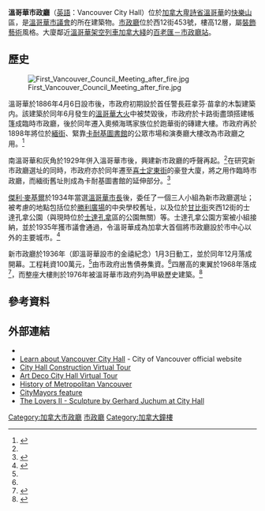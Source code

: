 {{NoteTA
|T=zh-hans:温哥华市政厅;zh-hant:溫哥華市政廳;zh-hk:溫哥華大會堂;
|1=zh-hans:市政厅;zh-hant:市政廳;zh-hk:大會堂;
}}
{{Link style|time=2015-12-12T02:12:01+00:00}}
{{Infobox building
| building_name       = 溫哥華市政廳
| native_building_name= Vancouver City Hall
| former_names        = 
| alternate_names     =
| image               = Vancouver City Hall.jpg
| caption             = 
| map_type            = 
| altitude            = 
| building_type       = [[市政廳|市政廳]]
| architectural_style = [[裝飾藝術|裝飾藝術]]
| structural_system   = 
| cost                = 100萬[[加元|加元]]<ref name="CoV">{{Cite web |url=http://vancouver.ca/ctyclerk/mayorcouncil/cityhall.htm |title=Learn about Vancouver City Hall |accessdate=2010-09-17 |archive-date=2010-12-01 |archive-url=https://web.archive.org/web/20101201190646/http://vancouver.ca/ctyclerk/mayorcouncil/cityhall.htm |dead-url=no }}</ref>
| ren_cost            =
| location            = [[加拿大|加拿大]][[卑詩省|卑詩省]][[溫哥華|溫哥華]]
| address             = 西12街453號
| client              = 
| owner               = 溫哥華市政府
| current_tenants     = 
| landlord            = 
| coordinates         = {{coord|49|15|39.14|N|123|6|50.23|W|region:CA|display=inline,title}}
| start_date          = 
| completion_date     = 1936年
| inauguration_date   = 1936年12月
| renovation_date     = 
| demolition_date     = 
| destruction_date    = 
| height              = {{convert|98|m|ft}}
| diameter            = 
| other_dimensions    = 
| floor_count         = 12
| floor_area          = 
| main_contractor     = Carter-Halls-Aldinger Company
| architect           = 
| architecture_firm   = [[:en:Fred_Townley|Townley]] & Matheson
| structural_engineer = 
| services_engineer   = 
| civil_engineer      = 
| other_designers     = 
| quantity_surveyor   = 
| awards              = 
| ren_architect       = 
| ren_firm            =
| ren_str_engineer    = 
| ren_serv_engineer   = 
| ren_civ_engineer    = 
| ren_oth_designers   = 
| ren_qty_surveyor    = 
| ren_awards          = 
| references          = 
}}
'''溫哥華市政廳'''（[[英語|英語]]：Vancouver City Hall）位於[[加拿大|加拿大]][[卑詩省|卑詩省]][[溫哥華|溫哥華]]的[[快樂山|快樂山]]區，是[[溫哥華市議會|溫哥華市議會]]的所在建築物。[[市政廳|市政廳]]位於西12街453號，樓高12層，屬[[裝飾藝術|裝飾藝術]]風格。大廈鄰近[[溫哥華架空列車|溫哥華架空列車]][[加拿大綫|加拿大綫]]的[[百老匯－市政廳站|百老匯－市政廳站]]。

==歷史==
[[File:First_Vancouver_Council_Meeting_after_fire.jpg|thumb]]
<!--[[File:George_Vancouver_statue.jpg|thumb]]雕像]]-->

溫哥華於1886年4月6日設市後，市政府初期設於首任警長莊拿芬·苗拿的木製建築内。該建築於同年6月發生的[[溫哥華大火|溫哥華大火]]中被焚毀後，市政府於卡路街盡頭搭建帳篷成臨時市政廳，後於同年遷入奧頻海瑪家族位於跑華街的磚建大樓。市政府再於1898年將位於[[緬街_(溫哥華)|緬街]]、緊靠[[:en:Carnegie_Centre|卡耐基圖書館]]的公眾市場和演奏廳大樓改為市政廳之用。<ref name="Namely">{{Cite book| last = Snyders  | first = Tom  | authorlink =   | coauthors = O'Rourke, Jennifer | title = Namely Vancouver: A Hidden History of Vancouver Place Names  | publisher = Arsenal Pulp Press  | date = 2002  | location =   | pages = 65-66| url =   | doi =   | id =   | isbn = 9781551520773}}</ref>

南溫哥華和灰角於1929年併入溫哥華市後，興建新市政廳的呼聲再起。<ref name="Namely"/>在研究新市政廳選址的同時，市政府亦於同年遷至[[喜士定街|喜士定東街]]的豪登大廈，將之用作臨時市政廳，而緬街舊址則成為卡耐基圖書館的延伸部分。<ref>{{Cite web |url=http://www.vancouverhistory.ca/chronology1929.htm |title=The History of Metropolitan Vancouver - 1929 Chronology |accessdate=2010-09-17 |archive-date=2010-10-06 |archive-url=https://web.archive.org/web/20101006152328/http://www.vancouverhistory.ca/chronology1929.htm |dead-url=no }}</ref>

[[:en:Gerry_McGeer|傑利·麥基爾]]於1934年當選[[:en:List_of_mayors_of_Vancouver|溫哥華市長]]後，委任了一個三人小組為新市政廳選址；被考慮的地點包括位於[[勝利廣場_(溫哥華)|勝利廣場]]的中央學校舊址，以及位於[[甘比街|甘比街]]夾西12街的士達孔拿公園（與現時位於[[士達孔拿|士達孔拿]]區的公園無關）等。士達孔拿公園方案被小組接納，並於1935年獲市議會通過，令溫哥華成為加拿大首個將市政廳設於市中心以外的主要城市。<ref>{{Cite book| last = Berelowitz  | first = Lance  | authorlink =   | coauthors =   | title = Dream City: Vancouver and the Global Imagination   | publisher = Douglas & McIntyre  | date = 2010  | location =   | pages = 63-64  | url =   | doi =   | id =   | isbn = 9781553651703}}</ref>

新市政廳於1936年（即溫哥華設市的金禧紀念）1月3日動工，並於同年12月落成開幕。工程耗資100萬元，<ref name="CoV"/>由市政府出售債券集資。<ref name="Namely"/>四層高的東翼於1968年落成<ref>{{Cite web |url=http://www.vancouverhistory.ca/chronology1968.htm |title=The History of Metropolitan Vancouver - 1968 Chronology |accessdate=2010-09-17 |archive-date=2010-07-30 |archive-url=https://web.archive.org/web/20100730015518/http://www.vancouverhistory.ca/chronology1968.htm |dead-url=no }}</ref>，而整座大樓則於1976年被溫哥華市政府列為甲級歷史建築。<ref>{{Cite web |url=http://www.vancouverhistory.ca/chronology1976.htm |title=The History of Metropolitan Vancouver - 1976 Chronology |accessdate=2010-09-17 |archive-date=2010-10-06 |archive-url=https://web.archive.org/web/20101006152435/http://www.vancouverhistory.ca/chronology1976.htm |dead-url=no }}</ref>

==參考資料==
{{reflist|2}}

==外部連結==
*{{Commons-inline|Category:Vancouver City Hall|溫哥華市政廳}}
* [http://vancouver.ca/ctyclerk/mayorcouncil/cityhall.htm Learn about Vancouver City Hall] {{Wayback|url=http://vancouver.ca/ctyclerk/mayorcouncil/cityhall.htm |date=20101201190646 }} - City of Vancouver official website
* [https://web.archive.org/web/20070930182600/http://www.city.vancouver.bc.ca/cityhall/construction_gallery.htm City Hall Construction Virtual Tour]
* [https://web.archive.org/web/20070930160218/http://www.city.vancouver.bc.ca/cityhall/artdeco_gallery_start.htm Art Deco City Hall Virtual Tour]
* [http://www.vancouverhistory.ca/chronology1936.htm History of Metropolitan Vancouver] {{Wayback|url=http://www.vancouverhistory.ca/chronology1936.htm |date=20101006152345 }}
* [http://www.citymayors.com/cityhalls/vancouver-city-hall.html CityMayors feature] {{Wayback|url=http://www.citymayors.com/cityhalls/vancouver-city-hall.html |date=20101103155438 }}
* [http://gerhardjuchumsculptor.org/sculptures/092-s-v1-s.htm The Lovers II - Sculpture by Gerhard Juchum at City Hall] {{Wayback|url=http://gerhardjuchumsculptor.org/sculptures/092-s-v1-s.htm |date=20110726100903 }}

[[Category:加拿大市政廳|Category:加拿大市政廳]]
[[Category:溫哥華建築物|市政廳]]
[[Category:加拿大鐘樓|Category:加拿大鐘樓]]